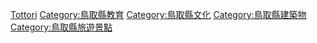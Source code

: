 {{日本行政區劃分類導航|博物館}}
{{Commonscat|Museums in Tottori prefecture}}

[[Category:日本各都道府縣博物館|Tottori]]
[[Category:鳥取縣教育|Category:鳥取縣教育]]
[[Category:鳥取縣文化|Category:鳥取縣文化]]
[[Category:鳥取縣建築物|Category:鳥取縣建築物]]
[[Category:鳥取縣旅遊景點|Category:鳥取縣旅遊景點]]